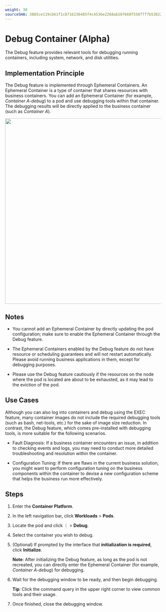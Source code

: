 ```yaml
---
weight: 30
sourceSHA: 3885ce119cb61f1c8716236485f4c4536e2268ab107660f558f7f7b5382267b0
---
```


# Debug Container (Alpha)

The Debug feature provides relevant tools for debugging running containers, including system, network, and disk utilities.

## Implementation Principle

The Debug feature is implemented through Ephemeral Containers. An Ephemeral Container is a type of container that shares resources with business containers. You can add an Ephemeral Container (for example, *Container A-debug*) to a pod and use debugging tools within that container. The debugging results will be directly applied to the business container (such as *Container A*).

<img src="./assets/pod_debug_schema.png" width="600" />

## Notes

- You cannot add an Ephemeral Container by directly updating the pod configuration; make sure to enable the Ephemeral Container through the Debug feature.

- The Ephemeral Containers enabled by the Debug feature do not have resource or scheduling guarantees and will not restart automatically. Please avoid running business applications in them, except for debugging purposes.

- Please use the Debug feature cautiously if the resources on the node where the pod is located are about to be exhausted, as it may lead to the eviction of the pod.

## Use Cases

Although you can also log into containers and debug using the EXEC feature, many container images do not include the required debugging tools (such as bash, net-tools, etc.) for the sake of image size reduction. In contrast, the Debug feature, which comes pre-installed with debugging tools, is more suitable for the following scenarios.

- Fault Diagnosis: If a business container encounters an issue, in addition to checking events and logs, you may need to conduct more detailed troubleshooting and resolution within the container.

- Configuration Tuning: If there are flaws in the current business solution, you might want to perform configuration tuning on the business components within the container to devise a new configuration scheme that helps the business run more effectively.

## Steps

1. Enter the **Container Platform**.

2. In the left navigation bar, click **Workloads** > **Pods**.

3. Locate the pod and click ⋮ > **Debug**.

4. Select the container you wish to debug.

5. (Optional) If prompted by the interface that **initialization is required**, click **Initialize**.

   **Note**: After initializing the Debug feature, as long as the pod is not recreated, you can directly enter the Ephemeral Container (for example, *Container A-debug*) for debugging.

6. Wait for the debugging window to be ready, and then begin debugging.

   **Tip**: Click the command query in the upper right corner to view common tools and their usage.

7. Once finished, close the debugging window.